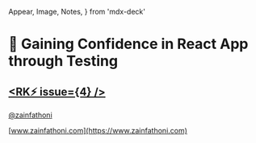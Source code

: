   Appear,
  Image,
  Notes,
} from 'mdx-deck'

# 🧪 Gaining Confidence in React App through Testing

## [<RK⚡️ issue={4} />](https://reactknowledgeable.org/meetups/4/)

[@zainfathoni](https://twitter.com/zainfathoni)

[www.zainfathoni.com](https://www.zainfathoni.com)
